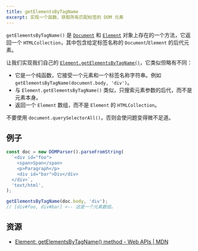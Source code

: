 ```yaml
---
title: getElementsByTagName
excerpt: 实现一个函数，获取所有匹配标签的 DOM 元素
---
```


`getElementsByTagName()` 是 [`Document`](https://developer.mozilla.org/en-US/docs/Web/API/Document/getElementsByTagName) 和 [`Element`](https://developer.mozilla.org/en-US/docs/Web/API/Element/getElementsByTagName) 对象上存在的一个方法，它返回一个 `HTMLCollection`，其中包含给定标签名称的 `Document`/`Element` 的后代元素。

让我们实现我们自己的 [`Element.getElementsByTagName()`](https://developer.mozilla.org/en-US/docs/Web/API/Element/getElementsByTagName)，它类似但略有不同：

* 它是一个纯函数，它接受一个元素和一个标签名称字符串。例如 `getElementsByTagName(document.body, 'div')`。
* 与 `Element.getElementsByTagName()` 类似，只搜索元素参数的后代，而不是元素本身。
* 返回一个 `Element` 数组，而不是 `Element` 的 `HTMLCollection`。

不要使用 `document.querySelectorAll()`，否则会使问题变得微不足道。

## 例子

```js
const doc = new DOMParser().parseFromString(
  `<div id="foo">
    <span>Span</span>
    <p>Paragraph</p>
    <div id="bar">Div</div>
  </div>`,
  'text/html',
);

getElementsByTagName(doc.body, 'div');
// [div#foo, div#bar] <-- 这是一个元素数组。
```

## 资源

* [Element: getElementsByTagName() method - Web APIs | MDN](https://developer.mozilla.org/en-US/docs/Web/API/Element/getElementsByTagName)
